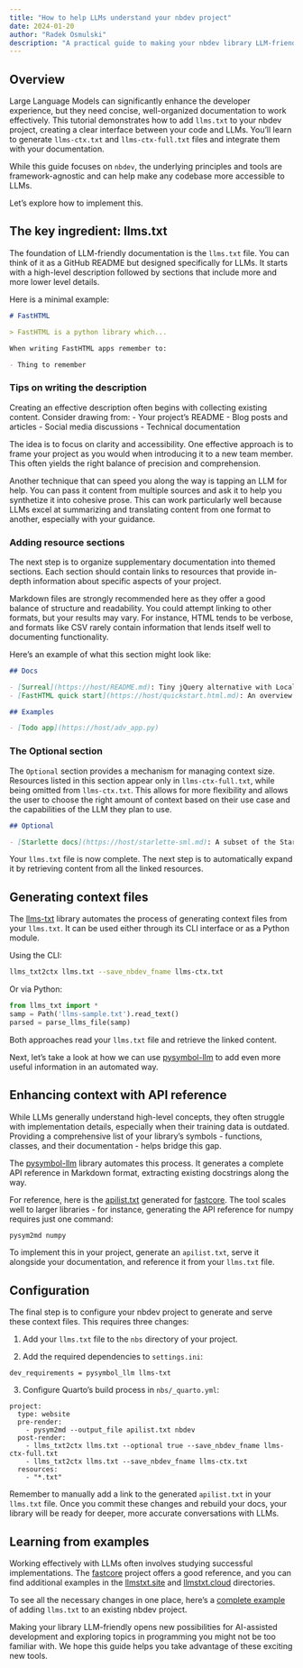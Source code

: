 ```yaml
---
title: "How to help LLMs understand your nbdev project"
date: 2024-01-20
author: "Radek Osmulski"
description: "A practical guide to making your nbdev library LLM-friendly using llms.txt, with automation techniques and implementation examples."
---
```


## Overview

Large Language Models can significantly enhance the developer experience, but they need concise, well-organized documentation to work effectively. This tutorial demonstrates how to add `llms.txt` to your nbdev project, creating a clear interface between your code and LLMs. You'll learn to generate `llms-ctx.txt` and `llms-ctx-full.txt` files and integrate them with your documentation.

While this guide focuses on `nbdev`, the underlying principles and tools are framework-agnostic and can help make any codebase more accessible to LLMs.

Let's explore how to implement this.

## The key ingredient: llms.txt

The foundation of LLM-friendly documentation is the `llms.txt` file. You can think of it as a GitHub README but designed specifically for LLMs. It starts with a high-level description followed by sections that include more and more lower level details.

Here is a minimal example:

```markdown
# FastHTML

> FastHTML is a python library which...

When writing FastHTML apps remember to:

- Thing to remember
```

### Tips on writing the description

Creating an effective description often begins with collecting existing content. Consider drawing from:
- Your project's README
- Blog posts and articles
- Social media discussions
- Technical documentation

The idea is to focus on clarity and accessibility. One effective approach is to frame your project as you would when introducing it to a new team member. This often yields the right balance of precision and comprehension.

Another technique that can speed you along the way is tapping an LLM for help. You can pass it content from multiple sources and ask it to help you synthetize it into cohesive prose. This can work particularly well because LLMs excel at summarizing and translating content from one format to another, especially with your guidance.

### Adding resource sections

The next step is to organize supplementary documentation into themed sections. Each section should contain links to resources that provide in-depth information about specific aspects of your project.

Markdown files are strongly recommended here as they offer a good balance of structure and readability. You could attempt linking to other formats, but your results may vary. For instance, HTML tends to be verbose, and formats like CSV rarely contain information that lends itself well to documenting functionality.

Here's an example of what this section might look like:

```markdown
## Docs

- [Surreal](https://host/README.md): Tiny jQuery alternative with Locality of Behavior
- [FastHTML quick start](https://host/quickstart.html.md): An overview of FastHTML features

## Examples

- [Todo app](https://host/adv_app.py)
```

### The Optional section

The `Optional` section provides a mechanism for managing context size. Resources listed in this section appear only in `llms-ctx-full.txt`, while being omitted from `llms-ctx.txt`. This allows for more flexibility and allows the user to choose the right amount of context based on their use case and the capabilities of the LLM they plan to use.

```markdown
## Optional

- [Starlette docs](https://host/starlette-sml.md): A subset of the Starlette docs
```

Your `llms.txt` file is now complete. The next step is to automatically expand it by retrieving content from all the linked resources.

## Generating context files

The [llms-txt](https://llmstxt.org/intro.html) library automates the process of generating context files from your `llms.txt`. It can be used either through its CLI interface or as a Python module.

Using the CLI:

```bash
llms_txt2ctx llms.txt --save_nbdev_fname llms-ctx.txt
```

Or via Python:

```python
from llms_txt import *
samp = Path('llms-sample.txt').read_text()
parsed = parse_llms_file(samp)
```

Both approaches read your `llms.txt` file and retrieve the linked content.

Next, let's take a look at how we can use [pysymbol-llm](https://github.com/AnswerDotAI/pysymbol-llm) to add even more useful information in an automated way.

## Enhancing context with API reference

While LLMs generally understand high-level concepts, they often struggle with implementation details, especially when their training data is outdated. Providing a comprehensive list of your library's symbols - functions, classes, and their documentation - helps bridge this gap.

The [pysymbol-llm](https://github.com/AnswerDotAI/pysymbol-llm) library automates this process. It generates a complete API reference in Markdown format, extracting existing docstrings along the way.

For reference, here is the [apilist.txt](https://fastcore.fast.ai/apilist.txt) generated for [fastcore](https://github.com/fastai/fastcore). The tool scales well to larger libraries - for instance, generating the API reference for numpy requires just one command:

```bash
pysym2md numpy
```

To implement this in your project, generate an `apilist.txt`, serve it alongside your documentation, and reference it from your `llms.txt` file.

## Configuration

The final step is to configure your nbdev project to generate and serve these context files. This requires three changes:

1. Add your `llms.txt` file to the `nbs` directory of your project.

2. Add the required dependencies to `settings.ini`:
```
dev_requirements = pysymbol_llm llms-txt
```
3. Configure Quarto's build process in `nbs/_quarto.yml`:
```
project:
  type: website
  pre-render:
    - pysym2md --output_file apilist.txt nbdev
  post-render:
    - llms_txt2ctx llms.txt --optional true --save_nbdev_fname llms-ctx-full.txt
    - llms_txt2ctx llms.txt --save_nbdev_fname llms-ctx.txt
  resources:
    - "*.txt"
```

Remember to manually add a link to the generated `apilist.txt` in your `llms.txt` file. Once you commit these changes and rebuild your docs, your library will be ready for deeper, more accurate conversations with LLMs.

## Learning from examples

Working effectively with LLMs often involves studying successful implementations. The [fastcore](https://fastcore.fast.ai/llms.txt) project offers a good reference, and you can find additional examples in the [llmstxt.site](https://llmstxt.site/) and [llmstxt.cloud](https://directory.llmstxt.cloud/) directories.

To see all the necessary changes in one place, here's a [complete example](https://github.com/AnswerDotAI/nbdev/pull/1485/files) of adding `llms.txt` to an existing nbdev project.

Making your library LLM-friendly opens new possibilities for AI-assisted development and exploring topics in programming you might not be too familiar with. We hope this guide helps you take advantage of these exciting new tools.